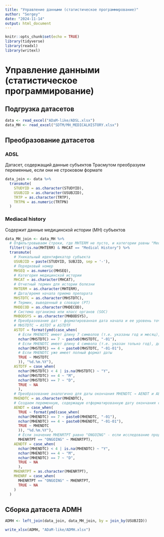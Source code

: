 ```yaml
---
title: "Управление данными (статистическое программирование)"
author: "Sergey"
date: "2024-11-14"
output: html_document
---
```


```r
knitr::opts_chunk$set(echo = TRUE)
library(tidyverse)
library(readxl)
library(writexl)
```

# Управление данными (статистическое программирование)

## Подгрузка датасетов

```r
data <- read_excel("ADaM-like/ADSL.xlsx")
data_MH <- read_excel("SDTM/MH_MEDICALHISTORY.xlsx")
```

## Преобразование датасетов

### ADSL
Датасет, содержащий данные субъектов
Трасмутом преобразуем переменные, если они не строковом формате

```r
data_join <- data %>% 
  transmute(
    STUDYID = as.character(STUDYID), 
    USUBJID = as.character(USUBJID),
    TRTP = as.character(TRTP),
    TRTPN = as.numeric(TRTPN) 
  )
```

### Mediacal history 
Содержит данные медицинской истории (MH) субъектов

```r
data_MH_join <- data_MH %>%
  # Отфильтровываем строки, где MHTERM не пусто, и категории равны "Medical History"
  filter(!is.na(MHTERM) & MHCAT == "Medical History") %>% 
  transmute(
    # Уникальный идентификатор субъекта
    USUBJID = paste(STUDYID, SUBJID, sep = '-'),
    # Порядковый номер
    MHSEQ = as.numeric(MHSEQ),
    # Категория медицинской истории
    MHCAT = as.character(MHCAT),
    # Отчетный термин для истории болезни
    MHTERM = as.character(MHTERM),
    # Дата/время начала приема препарата
    MHSTDTC = as.character(MHSTDTC),
    # Термин, выведенный в словаре (PT)
    MHDECOD = as.character(MHDECOD),
    # Система организма или класс органов (SOC)
    MHBODSYS = as.character(MHBODSYS),
    # Преобразование дат - форматированная дата начала и ее уровень точности
    # MHSTDTC → ASTDT и ASTDTF
    ASTDT = format(ymd(case_when(
      # Если MHENDTC имеет длину 7 символов (т.е. указаны год и месяц), добавляется "-01", чтобы получить полную дату
      nchar(MHSTDTC) == 7 ~ paste0(MHSTDTC, "-01"),
      # Если MHENDTC имеет длину 4 символа (т.е. указан только год), добавляется "-01-01", чтобы получить полную дату
      nchar(MHSTDTC) == 4 ~ paste0(MHSTDTC, "-01-01"), 
      # Если MHENDTC уже имеет полный формат даты
      TRUE ~ MHSTDTC
      )), "%d.%m.%Y"),
    ASTDTF = case_when(
      nchar(MHSTDTC) < 4 | is.na(MHSTDTC) ~ "Y", 
      nchar(MHSTDTC) == 4 ~ "M", 
      nchar(MHSTDTC) == 7 ~ "D",   
      TRUE ~ NA
      ),
    # Преобразование аналогично для даты окончания MHENDTC → AENDT и AENDTF
    MHENDTC = as.character(MHENDTC), 
    # Создаем переменную, содержащую отформатированную дату окончания события
    AENDT = case_when(
      TRUE ~ format(ymd(case_when(
      nchar(MHENDTC) == 7 ~ paste0(MHENDTC, "-01"), 
      nchar(MHENDTC) == 4 ~ paste0(MHENDTC, "-01-01"),
      TRUE ~ MHENDTC
      )), "%d.%m.%Y"),
      # Если значение MHENRTPT равно "ONGOING" - если исследование продолжается
      MHENRTPT == "ONGOING" ~ MHENRTPT),
    AENDTF = case_when(
      nchar(MHENDTC) < 4 | is.na(MHENDTC) ~ "Y", 
      nchar(MHENDTC) == 4 ~ "M", 
      nchar(MHENDTC) == 7 ~ "D",   
      TRUE ~ NA
      ),
    MHENRTPT = as.character(MHENRTPT), 
    MHENRF = case_when(
      MHENRTPT == "ONGOING" ~ MHENRTPT,
      TRUE ~ NA
    )
  ) 
```

## Сборка датасета ADMH

```r
ADMH <- left_join(data_join, data_MH_join, by = join_by(USUBJID))

write_xlsx(ADMH, "ADaM-like/ADMH.xlsx")
```


